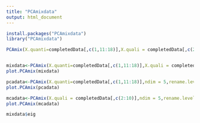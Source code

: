 ---
title: "PCAmixdata"
output: html_document
---
```{r}
install.packages("PCAmixdata")
library("PCAmixdata")
```

```{r}
PCAmix(X.quanti=completedData[,c(1,11:18)],X.quali = completedData[,c(2:10)],ndim = 5,rename.level = TRUE,graph = TRUE)


mixdata<-PCAmix(X.quanti=completedData[,c(1,11:18)],X.quali = completedData[,c(2:10)],ndim = 5,rename.level = TRUE,graph = TRUE)
plot.PCAmix(mixdata)
```


```{r}
pcadata<-PCAmix(X.quanti=completedData[,c(1,11:18)],ndim = 5,rename.level = TRUE,graph = TRUE)
plot.PCAmix(pcadata)
```

```{r}
mcadata<-PCAmix(X.quali = completedData[,c(2:10)],ndim = 5,rename.level = TRUE,graph = TRUE)
plot.PCAmix(mcadata)
```


```{r}
mixdata$eig
```